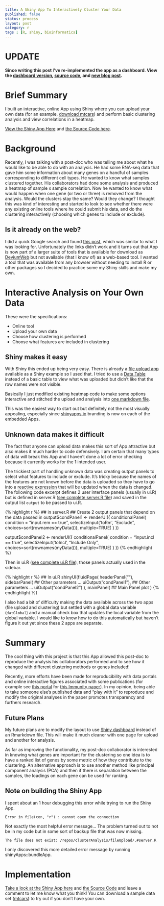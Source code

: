 ```yaml
---
title: A Shiny App To Interactively Cluster Your Data
published: false
status: process
layout: post
category: r
tags : [R, shiny, bioinformatics]
---
```


# UPDATE
**Since writing this post I've re-implemented the app as a dashboard.  View the [dashboard version](https://sparsedata.shinyapps.io/SparseData-Cluster),  [source code](https://github.com/sparsedata/cluster-analysis), and [new blog post](http://stefanavey.github.io/r/2015/07/29/A-Dashboard-Implementation-Of-Clustering-App).**

# Brief Summary

I built an interactive, online App using Shiny where you can upload your own data (for an example, [download mtcars](https://gallery.shinyapps.io/066-upload-file/_w_7e163e33/mtcars.csv)) and perform basic clustering analysis and view correlations in a heatmap.

[View the Shiny App Here](https://avey.shinyapps.io/cluster-analysis/) and [the Source Code here](https://github.com/stefanavey/cluster-analysis).

# Background

Recently, I was talking with a post-doc who was telling me about what he
would like to be able to do with an analysis.
He had some RNA-seq data that gave him some information about many genes on a
handful of samples corresponding to different cell types.  He wanted to know
what samples clustered together. His collaborators had done some analysis and
produced a heatmap of sample x sample correlation. Now he wanted to know what
would happen when one gene (or two or three) is removed from the analysis.
Would the clusters stay the same? Would they change?
I thought this was kind of interesting and started to look to see whether
there were any existing online tools where he could submit his data, and do the
clustering interactively (choosing which genes to include or exclude).

## Is it already on the web?

I did a quick Google search and found [this post](https://imdevsoftware.wordpress.com/2013/07/07/interactive-heatmaps-and-dendrograms-a-shiny-app/), which was similar to what I was looking for. Unfortunately the links didn't work and it turns out that App is now part of a larger suite of tools that is available for download as [DeviumWeb](https://github.com/dgrapov/DeviumWeb) but not available (that I know of) as a web-based tool. I wanted a tool that was available from any browser without needing to install R or other packages so I decided to practice some my Shiny skills and make my own.

# Interactive Analysis on Your Own Data

These were the specifications:

* Online tool
* Upload your own data
* Choose how clustering is performed
* Choose what features are included in clustering

## Shiny makes it easy

With Shiny this ended up being very easy. There is already a [file upload app](http://shiny.rstudio.com/gallery/upload-file.html) available as a Shiny example so I used that. I tried to use a [Data Table](http://shiny.rstudio.com/gallery/basic-datatable.html) instead of a basic table to view what was uploaded but didn't like that the row names were not visible.

Basically I just modified existing heatmap code to make some options interactive and stitched the upload and analysis into [one markdown file](https://github.com/stefanavey/cluster-analysis/blob/master/mainPage.Rmd).

This was the easiest way to start out but definitely not the most visually appealing, especially since [shinyapps.io](https://www.shinyapps.io) branding is now on each of the embedded Apps.

## Unknown data makes it difficult

The fact that anyone can upload data makes this sort of App attractive but also makes it much harder to code defensively. I am certain that many types of data will break this App and I haven't done a lot of error checking because it currently works for the 1 intended user.

The trickiest part of handling unknown data was creating output panels to select what features to include or exclude. It's tricky because the names of the features are not known before the data is uploaded so they have to go into a [reactive expression](http://shiny.rstudio.com/articles/reactivity-overview.html) that will be updated when the data is changed. The following code excerpt defines 2 user interface panels (usually in ui.R) but is defined in server.R ([see complete server.R file](https://github.com/stefanavey/cluster-analysis/blob/master/clustering/server.R)) and saved in the output list `output` to be passed to ui.R.


{% highlight r %}
## in server.R
## Create 2 output panels that depend on the data passed in
output$condPanel1 <- renderUI({
  conditionalPanel(
    condition = "input.rem == true",
    selectizeInput('toRm', "Exclude",
                   choices=sort(rownames(myData())),
                   multiple=TRUE)
  )
})

output$condPanel2 <- renderUI({
  conditionalPanel(
    condition = "input.incl == true",
    selectizeInput('toIncl', "Include Only",
                   choices=sort(rownames(myData())),
                   multiple=TRUE)
  )
})
{% endhighlight %}

Then in ui.R ([see complete ui.R file](https://github.com/stefanavey/cluster-analysis/blob/master/clustering/ui.R)), those panels actually used in the sidebar.


{% highlight r %}
## In ui.R
shinyUI(fluidPage(
  headerPanel(""),
  sidebarPanel(
    ## Other parameters ...
    uiOutput("condPanel1"),
    ## Other parameters ...
    uiOutput("condPanel2")
  ),
  mainPanel(
    ## Main Panel plot
  )
{% endhighlight %}

I also had a bit of difficulty making the data available across the two apps (file upload and clustering) but settled with a global data variable (`datGlobal`) and a manual check box that updates the local variable from the global variable. I would like to know how to do this automatically but haven't figure it out yet since these 2 apps are separate.

# Summary

The cool thing with this project is that this App allowed this post-doc to reproduce the analysis his collaborators performed and to see how it changed with different clustering methods or genes included!

Recently, more efforts have been made for reproducibility with data portals and online interactive figures associated with some publications (for example see [this portal](http://www.interactivefigures.com/dm3/vaccine-paper/vaccine-landing.gsp) for [this Immunity paper](http://dx.doi.org/10.1016/j.immuni.2012.12.008)). In my opinion, being able to take someone else's published data and "play with it" to reproduce and modify the original analyses in the paper promotes transparency and furthers research.

## Future Plans

My future plans are to modify the layout to use [Shiny dashboard](http://rstudio.github.io/shinydashboard/) instead of an Rmarkdown file. This will make it much cleaner with one page for upload and another for analysis.

As far as improving the functionality, my post-doc collaborator is interested in knowing what genes are important for the clustering so one idea is to have a ranked list of genes by some metric of how they contribute to the clustering.
An alternative approach is to use another method like principal component analysis (PCA) and then if there is separation between the samples, the loadings on each gene can be used for ranking.

## Note on building the Shiny App
I spent about an 1 hour debugging this error while trying to run the Shiny App.

    Error in file(con, "r") : cannot open the connection

Not exactly the most helpful error message... The problem turned out to not be in my code but in some sort of backup file that was now missing.

    The file does not exist: /repos/clusterAnalysis/fileUpload/.#server.R

I only discovered this more detailed error message by running shinyApps::bundleApp.

# Implementation

[Take a look at the Shiny App here](https://avey.shinyapps.io/cluster-analysis/) and [the Source Code](https://github.com/stefanavey/cluster-analysis) and leave a comment to let me know what you think! You can download a sample data set ([mtcars](https://gallery.shinyapps.io/066-upload-file/_w_7e163e33/mtcars.csv)) to try out if you don't have your own.
